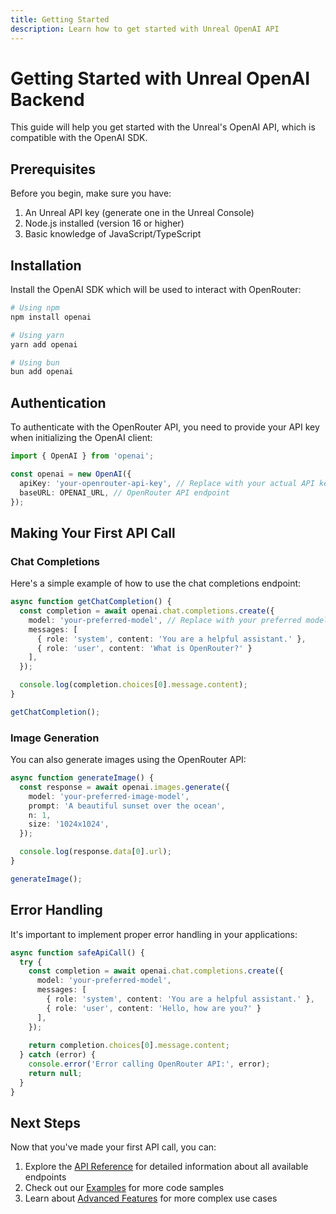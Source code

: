 ```yaml
---
title: Getting Started
description: Learn how to get started with Unreal OpenAI API
---
```



# Getting Started with Unreal OpenAI Backend

This guide will help you get started with the Unreal's OpenAI API, which is compatible with the OpenAI SDK.

## Prerequisites

Before you begin, make sure you have:

1. An Unreal API key (generate one in the Unreal Console)
2. Node.js installed (version 16 or higher)
3. Basic knowledge of JavaScript/TypeScript

## Installation

Install the OpenAI SDK which will be used to interact with OpenRouter:

```bash
# Using npm
npm install openai

# Using yarn
yarn add openai

# Using bun
bun add openai
```

## Authentication

To authenticate with the OpenRouter API, you need to provide your API key when initializing the OpenAI client:

```typescript
import { OpenAI } from 'openai';

const openai = new OpenAI({
  apiKey: 'your-openrouter-api-key', // Replace with your actual API key
  baseURL: OPENAI_URL, // OpenRouter API endpoint
});
```

## Making Your First API Call

### Chat Completions

Here's a simple example of how to use the chat completions endpoint:

```typescript
async function getChatCompletion() {
  const completion = await openai.chat.completions.create({
    model: 'your-preferred-model', // Replace with your preferred model
    messages: [
      { role: 'system', content: 'You are a helpful assistant.' },
      { role: 'user', content: 'What is OpenRouter?' }
    ],
  });

  console.log(completion.choices[0].message.content);
}

getChatCompletion();
```

### Image Generation

You can also generate images using the OpenRouter API:

```typescript
async function generateImage() {
  const response = await openai.images.generate({
    model: 'your-preferred-image-model',
    prompt: 'A beautiful sunset over the ocean',
    n: 1,
    size: '1024x1024',
  });

  console.log(response.data[0].url);
}

generateImage();
```

## Error Handling

It's important to implement proper error handling in your applications:

```typescript
async function safeApiCall() {
  try {
    const completion = await openai.chat.completions.create({
      model: 'your-preferred-model',
      messages: [
        { role: 'system', content: 'You are a helpful assistant.' },
        { role: 'user', content: 'Hello, how are you?' }
      ],
    });
    
    return completion.choices[0].message.content;
  } catch (error) {
    console.error('Error calling OpenRouter API:', error);
    return null;
  }
}
```

## Next Steps

Now that you've made your first API call, you can:

1. Explore the [API Reference](/docs/openai) for detailed information about all available endpoints
2. Check out our [Examples](/docs/guides/examples) for more code samples
3. Learn about [Advanced Features](/docs/guides/advanced-features) for more complex use cases
